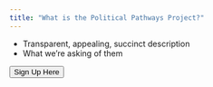 ```yaml
---
title: "What is the Political Pathways Project?"
---
```


<script>
document.getElementById("signup-button").addEventListener("click", function() {
  window.location.href = "signup.html";
});
</script>

- Transparent, appealing, succinct description
- What we're asking of them

<button class="signup-button" type="button">Sign Up Here</button>


